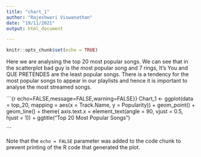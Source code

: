 ```yaml
---
title: "chart_1"
author: "Rajeshwari Viswanathan"
date: "19/11/2021"
output: html_document

---
```


```r
knitr::opts_chunk$set(echo = TRUE)
```

Here we are analysing the top 20 most popular songs. We can see that in the scatterplot bad guy is the most popular song and 7 rings, It's You and QUE PRETENDES are the least popular songs. There is a tendency for the most popular songs to appear in our playlists and hence it is important to analyse the most streamed songs. 


```{r echo=FALSE,message=FALSE,warning=FALSE}}
Chart_1 <- ggplot(data = top_20, mapping = aes(x = Track.Name, y = Popularity))  + geom_point() + geom_line() + theme(
  axis.text.x = element_text(angle = 90, vjust = 0.5, hjust = 1)) + ggtitle("Top 20 Most Popular Songs")

```

Note that the `echo = FALSE` parameter was added to the code chunk to prevent printing of the R code that generated the plot.
